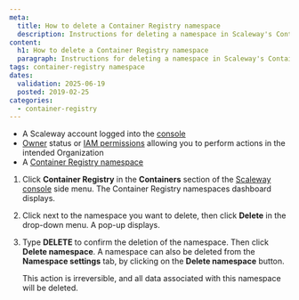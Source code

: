 ```yaml
---
meta:
  title: How to delete a Container Registry namespace
  description: Instructions for deleting a namespace in Scaleway's Container Registry.
content:
  h1: How to delete a Container Registry namespace
  paragraph: Instructions for deleting a namespace in Scaleway's Container Registry.
tags: container-registry namespace
dates:
  validation: 2025-06-19
  posted: 2019-02-25
categories:
  - container-registry
---
```


<Macro id="requirements" />

- A Scaleway account logged into the [console](https://console.scaleway.com)
- [Owner](/iam/concepts/#owner) status or [IAM permissions](/iam/concepts/#permission) allowing you to perform actions in the intended Organization
- A [Container Registry namespace](/container-registry/how-to/create-namespace/)


1. Click **Container Registry** in the **Containers** section of the [Scaleway console](https://console.scaleway.com) side menu. The Container Registry namespaces dashboard displays.
2. Click <Icon name="more" /> next to the namespace you want to delete, then click **Delete** in the drop-down menu. A pop-up displays.
3. Type **DELETE** to confirm the deletion of the namespace. Then click **Delete namespace**.
    <Message type="tip">
      A namespace can also be deleted from the **Namespace settings** tab, by clicking on the **Delete namespace** button.
    </Message>

    <Message type="important">
      This action is irreversible, and all data associated with this namespace will be deleted.
    </Message>


